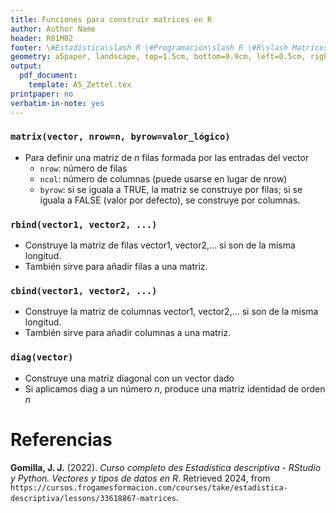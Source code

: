 ```yaml
---
title: Funciones para construir matrices en R
author: Author Name
header: R01M02
footer: \#Estadística\slash R \#Programación\slash R \#R\slash Matrices
geometry: a5paper, landscape, top=1.5cm, bottom=0.9cm, left=0.5cm, right=0.5cm, headsep = 0.5cm, footskip = 12pt
output:
  pdf_document: 
    template: A5_Zettel.tex
printpaper: no
verbatim-in-note: yes
---
```

### `matrix(vector, nrow=n, byrow=valor_lógico)`
- Para definir una matriz de $n$ filas formada por las entradas del vector
  - `nrow`: número de filas
  - ` ncol`: número de columnas (puede usarse en lugar de nrow)
  - `byrow`: si se iguala a TRUE, la matriz se construye por filas; si se iguala a FALSE (valor por defecto), se construye por columnas.
		    
### `rbind(vector1, vector2, ...)`
- Construye la matriz de filas vector1,  vector2,... si son de la misma longitud.
- También sirve para añadir filas a una matriz.
			
### `cbind(vector1, vector2, ...)`
- Construye la matriz de columnas vector1,  vector2,... si son de la misma longitud.
- También sirve para añadir columnas a una matriz.

### `diag(vector)`
- Construye una matriz diagonal con un vector dado
- Si aplicamos diag a un número $n$, produce una matriz identidad de orden $n$

\pagebreak

# Referencias

**Gomilla, J. J.** (2022). _Curso completo des Estadística descriptiva - RStudio y Python. Vectores y tipos de datos en R_. Retrieved 2024, from <code style="word-wrap: break-word;">https://cursos.frogamesformacion.com/courses/take/estadistica-descriptiva/lessons/33618867-matrices</code>.